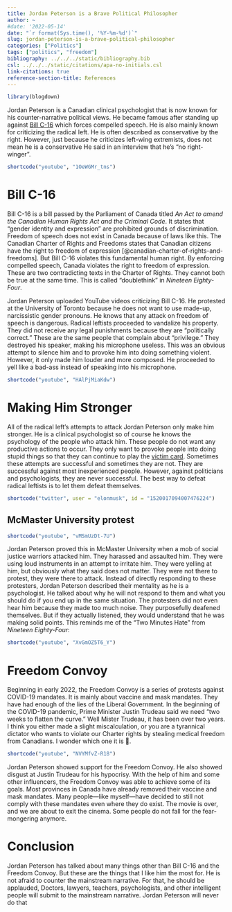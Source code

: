 ```yaml
---
title: Jordan Peterson is a Brave Political Philosopher
author: ~
#date: '2022-05-14'
date: "`r format(Sys.time(), '%Y-%m-%d')`"
slug: jordan-peterson-is-a-brave-political-philosopher
categories: ["Politics"]
tags: ["politics", "freedom"]
bibliography: ../../../static/bibliography.bib
csl: ../../../static/citations/apa-no-initials.csl
link-citations: true
reference-section-title: References
---
```

```r
library(blogdown)
```

Jordan Peterson is a Canadian clinical psychologist that is now known for his counter-narrative political views.
He became famous after standing up against [Bill C-16](https://www.parl.ca/DocumentViewer/en/42-1/bill/c-16/first-reading) which forces compelled speech.
He is also mainly known for criticizing the radical left.
He is often described as conservative by the right.
However, just because he criticizes left-wing extremists, does not mean he is a conservative
He said in an interview that he's "no right-winger".

```r
shortcode("youtube", "1OeWGMr_tns")
```

# Bill C-16

Bill C-16 is a bill passed by the Parliament of Canada titled *An Act to amend the Canadian Human Rights Act and the Criminal Code*.
It states that "gender identity and expression" are prohibited grounds of discrimination.
Freedom of speech does not exist in Canada because of laws like this.
The Canadian Charter of Rights and Freedoms states that Canadian citizens have the right to freedom of expression [@canadian-charter-of-rights-and-freedoms].
But Bill C-16 violates this fundamental human right.
By enforcing compelled speech, Canada violates the right to freedom of expression.
These are two contradicting texts in the Charter of Rights.
They cannot both be true at the same time.
This is called "doublethink" in *Nineteen Eighty-Four*.

Jordan Peterson uploaded YouTube videos criticizing Bill C-16.
He protested at the University of Toronto because he does not want to use made-up, narcissistic gender pronouns.
He knows that any attack on freedom of speech is dangerous.
Radical leftists proceeded to vandalize his property.
They did not receive any legal punishments because they are "politically correct."
These are the same people that complain about "privilege."
They destroyed his speaker, making his microphone useless.
This was an obvious attempt to silence him and to provoke him into doing something violent.
However, it only made him louder and more composed.
He proceeded to yell like a bad-ass instead of speaking into his microphone.

```r
shortcode("youtube", "HAlPjMiaKdw")
```

# Making Him Stronger

All of the radical left's attempts to attack Jordan Peterson only make him stronger.
He is a clinical psychologist so of course he knows the psychology of the people who attack him.
These people do not want any productive actions to occur.
They only want to provoke people into doing stupid things so that they can continue to play the [victim card](https://www.urbandictionary.com/define.php?term=victim card).
Sometimes these attempts are successful and sometimes they are not.
They are successful against most inexperienced people.
However, against politicians and psychologists, they are never successful.
The best way to defeat radical leftists is to let them defeat themselves.

```r
shortcode("twitter", user = "elonmusk", id = "1520017094007476224")
```

## McMaster University protest

```r
shortcode("youtube", "vMSmUzDt-7U")
```

Jordan Peterson proved this in McMaster University when a mob of social justice warriors attacked him.
They harassed and assaulted him.
They were using loud instruments in an attempt to irritate him.
They were yelling at him, but obviously what they said does not matter.
They were not there to protest, they were there to attack.
Instead of directly responding to these protesters, Jordan Peterson described their mentality as he is a psychologist. 
He talked about why he will not respond to them and what you should do if you end up in the same situation. 
The protesters did not even hear him because they made too much noise.
They purposefully deafened themselves.
But if they actually listened, they would understand that he was making solid points.
This reminds me of the "Two Minutes Hate" from *Nineteen Eighty-Four*:

```r
shortcode("youtube", "XvGmOZ5T6_Y")
```

# Freedom Convoy

Beginning in early 2022, the Freedom Convoy is a series of protests against COVID-19 mandates.
It is mainly about vaccine and mask mandates.
They have had enough of the lies of the Liberal Government.
In the beginning of the COVID-19 pandemic, Prime Minister Justin Trudeau said we need "two weeks to flatten the curve."
Well Mister Trudeau, it has been over two years.
I think you either made a slight miscalculation, or you are a tyrannical dictator who wants to violate our Charter rights by stealing medical freedom from Canadians.
I wonder which one it is 🤔.

```r
shortcode("youtube", "NVYMfvZ-R18")
```

Jordan Peterson showed support for the Freedom Convoy.
He also showed disgust at Justin Trudeau for his hypocrisy.
With the help of him and some other influencers, the Freedom Convoy was able to achieve some of its goals.
Most provinces in Canada have already removed their vaccine and mask mandates.
Many people—like myself—have decided to still not comply with these mandates even where they do exist.
The movie is over, and we are about to exit the cinema.
Some people do not fall for the fear-mongering anymore.

# Conclusion

Jordan Peterson has talked about many things other than Bill C-16 and the Freedom Convoy.
But these are the things that I like him the most for.
He is not afraid to counter the mainstream narrative.
For that, he should be applauded,
Doctors, lawyers, teachers, psychologists, and other intelligent people will submit to the mainstream narrative.
Jordan Peterson will never do that
